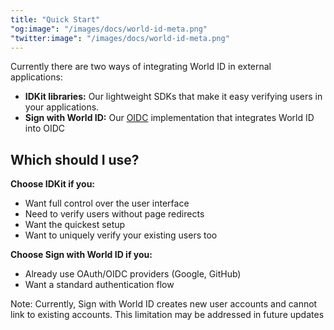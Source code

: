 ```yaml
---
title: "Quick Start"
"og:image": "/images/docs/world-id-meta.png"
"twitter:image": "/images/docs/world-id-meta.png"
---
```


Currently there are two ways of integrating World ID in external applications:

- **IDKit libraries:** Our lightweight SDKs that make it easy verifying users in your applications.
- **Sign with World ID:** Our [OIDC](https://openid.net/developers/how-connect-works/) implementation that integrates World ID into OIDC

## Which should I use?

**Choose IDKit if you:**

- Want full control over the user interface
- Need to verify users without page redirects
- Want the quickest setup
- Want to uniquely verify your existing users too

**Choose Sign with World ID if you:**

- Already use OAuth/OIDC providers (Google, GitHub)
- Want a standard authentication flow

<Info>
  Note: Currently, Sign with World ID creates new user accounts and cannot link
  to existing accounts. This limitation may be addressed in future updates
</Info>
